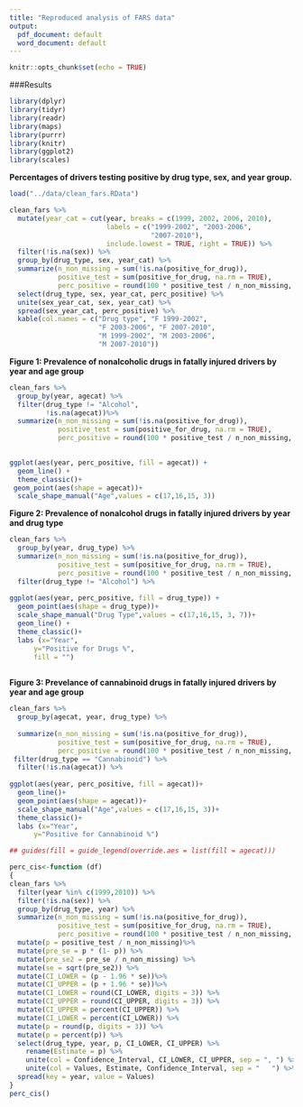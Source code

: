 ```yaml
---
title: "Reproduced analysis of FARS data"
output:
  pdf_document: default
  word_document: default
---
```


```r
knitr::opts_chunk$set(echo = TRUE)
```

###Results   


```r
library(dplyr)
library(tidyr)
library(readr)
library(maps)
library(purrr)
library(knitr)
library(ggplot2)
library(scales)
```

**Percentages of drivers testing positive by drug type, sex, and year group.**
```r
load("../data/clean_fars.RData")

clean_fars %>%
  mutate(year_cat = cut(year, breaks = c(1999, 2002, 2006, 2010),
                        labels = c("1999-2002", "2003-2006",
                                   "2007-2010"),
                        include.lowest = TRUE, right = TRUE)) %>%
  filter(!is.na(sex)) %>%
  group_by(drug_type, sex, year_cat) %>%
  summarize(n_non_missing = sum(!is.na(positive_for_drug)),
            positive_test = sum(positive_for_drug, na.rm = TRUE),
            perc_positive = round(100 * positive_test / n_non_missing, 1)) %>%
  select(drug_type, sex, year_cat, perc_positive) %>%
  unite(sex_year_cat, sex, year_cat) %>%
  spread(sex_year_cat, perc_positive) %>%
  kable(col.names = c("Drug type", "F 1999-2002",
                      "F 2003-2006", "F 2007-2010",
                      "M 1999-2002", "M 2003-2006",
                      "M 2007-2010"))

``` 
   
   
**Figure 1: Prevalence of nonalcoholic drugs in fatally injured drivers by year and age group**

```r
clean_fars %>%
  group_by(year, agecat) %>%
  filter(drug_type != "Alcohol",
         !is.na(agecat))%>%
  summarize(n_non_missing = sum(!is.na(positive_for_drug)),
            positive_test = sum(positive_for_drug, na.rm = TRUE),
            perc_positive = round(100 * positive_test / n_non_missing, 1)) %>%

   
ggplot(aes(year, perc_positive, fill = agecat)) +
  geom_line() +
  theme_classic()+
 geom_point(aes(shape = agecat))+
  scale_shape_manual("Age",values = c(17,16,15, 3))

```


**Figure 2: Prevalence of nonalcohol drugs in fatally injured drivers by year and drug type**
```r
clean_fars %>%
  group_by(year, drug_type) %>% 
  summarize(n_non_missing = sum(!is.na(positive_for_drug)),
            positive_test = sum(positive_for_drug, na.rm = TRUE),
            perc_positive = round(100 * positive_test / n_non_missing, 1)) %>%
  filter(drug_type != "Alcohol") %>%
   
ggplot(aes(year, perc_positive, fill = drug_type)) +
  geom_point(aes(shape = drug_type))+
  scale_shape_manual("Drug Type",values = c(17,16,15, 3, 7))+
  geom_line() +
  theme_classic()+
  labs (x="Year",
      y="Positive for Drugs %",
      fill = "")
     
```
 
  
**Figure 3: Prevelance of cannabinoid drugs in fatally injured drivers by year and age group**    

```r
clean_fars %>%
  group_by(agecat, year, drug_type) %>% 
  
  summarize(n_non_missing = sum(!is.na(positive_for_drug)),
            positive_test = sum(positive_for_drug, na.rm = TRUE),
            perc_positive = round(100 * positive_test / n_non_missing, 1)) %>%
 filter(drug_type == "Cannabinoid") %>% 
  filter(!is.na(agecat)) %>% 
   
ggplot(aes(year, perc_positive, fill = agecat))+
  geom_line()+
  geom_point(aes(shape = agecat))+
  scale_shape_manual("Age",values = c(17,16,15, 3))+
  theme_classic()+
  labs (x="Year",
      y="Positive for Cannabinoid %")

## guides(fill = guide_legend(override.aes = list(fill = agecat)))

```


```r
perc_cis<-function (df)
{
clean_fars %>% 
  filter(year %in% c(1999,2010)) %>% 
  filter(!is.na(sex)) %>%
  group_by(drug_type, year) %>%
  summarize(n_non_missing = sum(!is.na(positive_for_drug)),
            positive_test = sum(positive_for_drug, na.rm = TRUE),
            perc_positive = round(100 * positive_test / n_non_missing, 1)) %>%
  mutate(p = positive_test / n_non_missing)%>% 
  mutate(pre_se = p * (1- p)) %>%
  mutate(pre_se2 = pre_se / n_non_missing) %>% 
  mutate(se = sqrt(pre_se2)) %>%
  mutate(CI_LOWER = (p - 1.96 * se))%>% 
  mutate(CI_UPPER = (p + 1.96 * se))%>%
  mutate(CI_LOWER = round(CI_LOWER, digits = 3)) %>% 
  mutate(CI_UPPER = round(CI_UPPER, digits = 3)) %>% 
  mutate(CI_UPPER = percent(CI_UPPER)) %>%
  mutate(CI_LOWER = percent(CI_LOWER)) %>% 
  mutate(p = round(p, digits = 3)) %>% 
  mutate(p = percent(p)) %>% 
  select(drug_type, year, p, CI_LOWER, CI_UPPER) %>% 
    rename(Estimate = p) %>% 
    unite(col = Confidence_Interval, CI_LOWER, CI_UPPER, sep = ", ") %>% 
    unite(col = Values, Estimate, Confidence_Interval, sep = "   ") %>% 
  spread(key = year, value = Values)
}
perc_cis()



```

